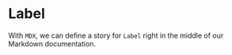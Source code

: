 <!-- Label.stories.mdx -->



<Meta title="Badge" component={Badge} />

# Label

With `MDX`, we can define a story for `Label` right in the middle of our Markdown documentation.

<Canvas>
  <Story name="Main">
    <div>
      <Badge />
    </div>
  </Story>
</Canvas>
